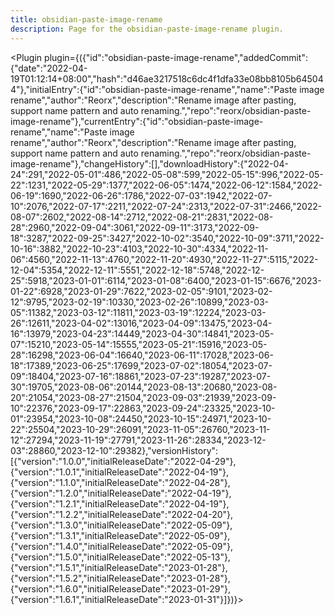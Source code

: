 ---
title: obsidian-paste-image-rename
description: Page for the obsidian-paste-image-rename plugin.
---


<Plugin plugin={({"id":"obsidian-paste-image-rename","addedCommit":{"date":"2022-04-19T01:12:14+08:00","hash":"d46ae3217518c6dc4f1dfa33e08bb8105b645044"},"initialEntry":{"id":"obsidian-paste-image-rename","name":"Paste image rename","author":"Reorx","description":"Rename image after pasting, support name pattern and auto renaming.","repo":"reorx/obsidian-paste-image-rename"},"currentEntry":{"id":"obsidian-paste-image-rename","name":"Paste image rename","author":"Reorx","description":"Rename image after pasting, support name pattern and auto renaming.","repo":"reorx/obsidian-paste-image-rename"},"changeHistory":[],"downloadHistory":{"2022-04-24":291,"2022-05-01":486,"2022-05-08":599,"2022-05-15":996,"2022-05-22":1231,"2022-05-29":1377,"2022-06-05":1474,"2022-06-12":1584,"2022-06-19":1690,"2022-06-26":1786,"2022-07-03":1942,"2022-07-10":2076,"2022-07-17":2211,"2022-07-24":2313,"2022-07-31":2466,"2022-08-07":2602,"2022-08-14":2712,"2022-08-21":2831,"2022-08-28":2960,"2022-09-04":3061,"2022-09-11":3173,"2022-09-18":3287,"2022-09-25":3427,"2022-10-02":3540,"2022-10-09":3711,"2022-10-16":3882,"2022-10-23":4103,"2022-10-30":4334,"2022-11-06":4560,"2022-11-13":4760,"2022-11-20":4930,"2022-11-27":5115,"2022-12-04":5354,"2022-12-11":5551,"2022-12-18":5748,"2022-12-25":5918,"2023-01-01":6114,"2023-01-08":6400,"2023-01-15":6676,"2023-01-22":6928,"2023-01-29":7622,"2023-02-05":9101,"2023-02-12":9795,"2023-02-19":10330,"2023-02-26":10899,"2023-03-05":11382,"2023-03-12":11811,"2023-03-19":12224,"2023-03-26":12611,"2023-04-02":13016,"2023-04-09":13475,"2023-04-16":13979,"2023-04-23":14449,"2023-04-30":14841,"2023-05-07":15210,"2023-05-14":15555,"2023-05-21":15916,"2023-05-28":16298,"2023-06-04":16640,"2023-06-11":17028,"2023-06-18":17389,"2023-06-25":17699,"2023-07-02":18054,"2023-07-09":18404,"2023-07-16":18861,"2023-07-23":19287,"2023-07-30":19705,"2023-08-06":20144,"2023-08-13":20680,"2023-08-20":21054,"2023-08-27":21504,"2023-09-03":21939,"2023-09-10":22376,"2023-09-17":22863,"2023-09-24":23325,"2023-10-01":23954,"2023-10-08":24450,"2023-10-15":24971,"2023-10-22":25504,"2023-10-29":26091,"2023-11-05":26760,"2023-11-12":27294,"2023-11-19":27791,"2023-11-26":28334,"2023-12-03":28860,"2023-12-10":29382},"versionHistory":[{"version":"1.0.0","initialReleaseDate":"2022-04-29"},{"version":"1.0.1","initialReleaseDate":"2022-04-19"},{"version":"1.1.0","initialReleaseDate":"2022-04-28"},{"version":"1.2.0","initialReleaseDate":"2022-04-19"},{"version":"1.2.1","initialReleaseDate":"2022-04-19"},{"version":"1.2.2","initialReleaseDate":"2022-04-20"},{"version":"1.3.0","initialReleaseDate":"2022-05-09"},{"version":"1.3.1","initialReleaseDate":"2022-05-09"},{"version":"1.4.0","initialReleaseDate":"2022-05-09"},{"version":"1.5.0","initialReleaseDate":"2022-05-13"},{"version":"1.5.1","initialReleaseDate":"2023-01-28"},{"version":"1.5.2","initialReleaseDate":"2023-01-28"},{"version":"1.6.0","initialReleaseDate":"2023-01-29"},{"version":"1.6.1","initialReleaseDate":"2023-01-31"}]})}></Plugin>